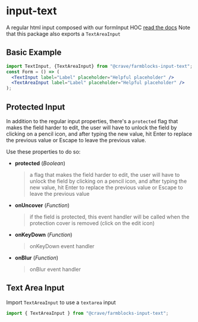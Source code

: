 

<Meta title="Form|Text Input" />

# input-text

A regular html input composed with our formInput HOC [read the docs](https://cravefood.github.io/farmblocks/?path=/docs/form-hoc-forminput--basic#hoc-input)
Note that this package also exports a `TextAreaInput`

## Basic Example

```jsx
import TextInput, {TextAreaInput} from "@crave/farmblocks-input-text";
const Form = () => (
  <TextInput label="Label" placeholder="Helpful placeholder" />
  <TextAreaInput label="Label" placeholder="Helpful placeholder" />
);
```

<Preview>
  <Story name="Basic">
    <Container>
      <TextInput
        placeholder="Insert a helpul placeholder here ;)"
        label="Label"
      />
    </Container>
  </Story>
</Preview>

## Protected Input

In addition to the regular input properties, there's a `protected` flag that makes the field harder to edit, the user will have to unlock the field by clicking on a pencil icon, and after typing the new value, hit Enter to replace the previous value or Escape to leave the previous value.

Use these properties to do so:

- **protected** (_Boolean_)
  > a flag that makes the field harder to edit, the user will have to unlock the field by clicking on a pencil icon, and after typing the new value, hit Enter to replace the previous value or Escape to leave the previous value
- **onUncover** (_Function_)
  > if the field is protected, this event handler will be called when the protection cover is removed (click on the edit icon)
- **onKeyDown** (_Function_)
  > onKeyDown event handler
- **onBlur** (_Function_)
  > onBlur event handler

<Preview>
  <Story name="Protected Input">
    <div>
      <TextInput protected placeholder="Input without label" />
      <TextInput protected label="With value" value="Foo bar" />
      <TextInput protected label="Invalid" invalid />
      <TextInput
        protected
        label="Validation Messages"
        value=""
        validationMessages={["Error message here"]}
      />
      <TextInput
        protected
        label="Multiple Validation Messages"
        value=""
        validationMessages={["Error message here", "Another error"]}
      />
      <TextInput
        protected
        label="Disabled"
        placeholder="With placeholder"
        disabled
      />
    </div>
  </Story>
</Preview>

## Text Area Input

Import `TextAreaInput` to use a `textarea` input

```jsx
import { TextAreaInput } from "@crave/farmblocks-input-text";
```

<Preview>
  <Story name="Text Area Input">
    <div>
      <TextAreaInput rows="3" placeholder="Input without label" />
      <TextAreaInput rows="3" label="With value" value="Foo bar" />
      <TextAreaInput rows="3" label="Invalid" invalid />
      <TextAreaInput
        rows="3"
        label="Validation Messages"
        value=""
        validationMessages={["Error message here"]}
      />
      <TextAreaInput
        rows="3"
        label="Multiple Validation Messages"
        value=""
        validationMessages={["Error message here", "Another error"]}
      />
      <TextAreaInput
        rows="3"
        label="Disabled"
        placeholder="With placeholder"
        disabled
      />
    </div>
  </Story>
</Preview>
